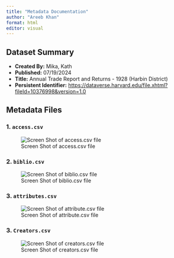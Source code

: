 ```yaml
---
title: "Metadata Documentation"
author: "Areeb Khan"
format: html
editor: visual
---
```


## Dataset Summary

-   **Created By:** Mika, Kath
-   **Published:** 07/19/2024
-   **Title:** Annual Trade Report and Returns - 1928 (Harbin District)
-   **Persistent Identifier:** <https://dataverse.harvard.edu/file.xhtml?fileId=10376998&version=1.0>

## Metadata Files

### 1. `access.csv`

![Screen Shot of access.csv file](images/ss4.PNG)

### 2. `biblio.csv`

![Screen Shot of biblio.csv file](images/ss3.PNG)

### 3. `attributes.csv`

![Screen Shot of attribute.csv file](images/ss1.PNG)

### 3. `Creators.csv`

![Screen Shot of creators.csv file](images/ss2-01.PNG)
